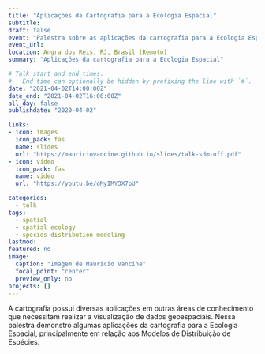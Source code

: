 ```yaml
---
title: "Aplicações da Cartografia para a Ecologia Espacial"
subtitle: 
draft: false
event: "Palestra sobre as aplicações da cartografia para a Ecologia Espacial à convite do Prof. Jackson Martins Rodrigues (UFF)"
event_url: 
location: Angra dos Reis, RJ, Brasil (Remoto)
summary: "Aplicações da cartografia para a Ecologia Espacial"

# Talk start and end times.
#   End time can optionally be hidden by prefixing the line with `#`.
date: "2021-04-02T14:00:00Z"
date_end: "2021-04-02T16:00:00Z"
all_day: false
publishdate: "2020-04-02"

links:
- icon: images
  icon_pack: fas
  name: slides
  url: "https://mauriciovancine.github.io/slides/talk-sdm-uff.pdf"
- icon: video
  icon_pack: fas
  name: video
  url: "https://youtu.be/oMyIMY3X7pU"

categories:
  - talk
tags:
  - spatial
  - spatial ecology
  - species distribution modeling
lastmod: 
featured: no
image:
  caption: "Imagem de Maurício Vancine"
  focal_point: "center"
  preview_only: no
projects: []
---
```


A cartografia possui diversas aplicações em outras áreas de conhecimento que necessitam realizar a visualização de dados geoespaciais. Nessa palestra demonstro algumas aplicações da cartografia para a Ecologia Espacial, principalmente em relação aos Modelos de Distribuição de Espécies.
